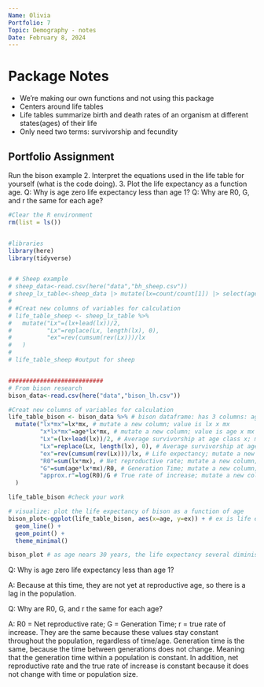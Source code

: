 ```yaml
---
Name: Olivia
Portfolio: 7
Topic: Demography - notes
Date: February 8, 2024
---
```


# Package Notes
- We're making our own functions and not using this package
- Centers around life tables
- Life tables summarize birth and death rates of an organism at different states(ages) of their life
- Only need two terms: survivorship and fecundity



## Portfolio Assignment

Run the bison example
2. Interpret the equations used in the life table for yourself (what is the code doing).
3. Plot the life expectancy as a function age.
Q: Why is age zero life expectancy less than age 1?
Q: Why are R0, G, and r the same for each age?

```r
#Clear the R environment
rm(list = ls())


#libraries
library(here)
library(tidyverse)


# # Sheep example
# sheep_data<-read.csv(here("data","bh_sheep.csv"))
# sheep_lx_table<-sheep_data |> mutate(lx=count/count[1]) |> select(age,lx)
# 
# #Creat new columns of variables for calculation
# life_table_sheep <- sheep_lx_table %>%
#   mutate("Lx"=(lx+lead(lx))/2,
#          "Lx"=replace(Lx, length(lx), 0),
#          "ex"=rev(cumsum(rev(Lx)))/lx
#   )
# 
# life_table_sheep #output for sheep


###########################
# From bison research
bison_data<-read.csv(here("data","bison_lh.csv"))

#Creat new columns of variables for calculation
life_table_bison <- bison_data %>% # bison dataframe: has 3 columns: age, lx, and mx
  mutate("lx*mx"=lx*mx, # mutate a new column; value is lx x mx
         "x*lx*mx"=age*lx*mx, # mutate a new column; value is age x mx x lx
         "Lx"=(lx+lead(lx))/2, # Average survivorship at age class x; mutate a new column; (lx + lead of lx) divided by 2. lead is the next row (observation)
         "Lx"=replace(Lx, length(lx), 0), # Average survivorship at age class x; make the length of Lx the same as the length of lx, add zeros if needed
         "ex"=rev(cumsum(rev(Lx)))/lx, # Life expectancy; mutate a new column; (reverse value, take cumulative sum, reverse the value of Lx) divide by lx
         "R0"=sum(lx*mx), # Net reproductive rate; mutate a new column; compute the sum of lx x mx
         "G"=sum(age*lx*mx)/R0, # Generation Time; mutate a new column; compute the sum of (age x lx x mx) divided by R0
         "approx.r"=log(R0)/G # True rate of increase; mutate a new column; take the log of R0 and divide by G
  )

life_table_bison #check your work
```

```r
# visualize: plot the life expectancy of bison as a function of age
bison_plot<-ggplot(life_table_bison, aes(x=age, y=ex)) + # ex is life expectancy
  geom_line() +
  geom_point() +
  theme_minimal()

bison_plot # as age nears 30 years, the life expectancy several diminishes. Decreasing trend across.
```


Q: Why is age zero life expectancy less than age 1?

A: Because at this time, they are not yet at reproductive age, so there is a lag in the population.


Q: Why are R0, G, and r the same for each age?

A: R0 = Net reproductive rate; G = Generation Time; r = true rate of increase. They are the same because these values stay constant throughout the population, regardless of time/age. Generation time is the same, because the time between generations does not change. Meaning that the generation time within a population is constant. In addition, net reproductive rate and the true rate of increase is constant because it does not change with time or population size.











